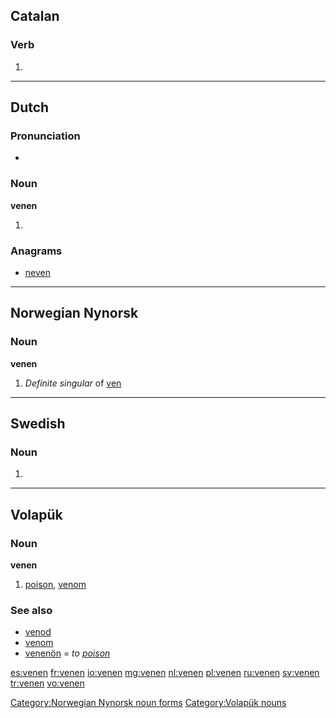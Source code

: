 {{also|Venen|vénen|veñen}}
==Catalan==

===Verb===
{{infl|ca|verb form}}

# {{ca-verb form of|p=3|n=pl|t=pres|m=ind|vendre}}

----

==Dutch==

===Pronunciation===
* {{rhymes|eːnən|lang=nl}}

===Noun===
'''venen'''

# {{nl-noun-form|pl=1|veen}}

===Anagrams===
* [[neven#Dutch|neven]]

----

==Norwegian Nynorsk==

===Noun===
'''venen'''

# ''Definite singular'' of [[ven#Nynorsk|ven]]

[[Category:Norwegian Nynorsk noun forms]]

----

==Swedish==

===Noun===
{{infl|sv|noun form}}

# {{sv-noun-form-def|ven}}

----

==Volapük==

===Noun===
'''venen'''

# [[poison]], [[venom]]

===See also===
* [[venod]]
* [[venom]]
* [[venenön]] = ''to [[poison]]''

[[Category:Volapük nouns]]

[[es:venen]]
[[fr:venen]]
[[io:venen]]
[[mg:venen]]
[[nl:venen]]
[[pl:venen]]
[[ru:venen]]
[[sv:venen]]
[[tr:venen]]
[[vo:venen]]
